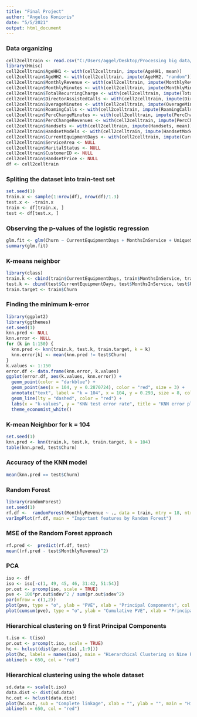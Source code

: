 ---
title: "Final Project"
author: "Angelos Konioris"
date: "5/5/2021"
output: html_document
---

### Data organizing

```{r, include = TRUE, message = FALSE, warning = FALSE}
cell2celltrain <- read.csv("C:/Users/aggel/Desktop/Processing big data/final project/cell2celltrain.csv", sep = ";", stringsAsFactors = TRUE)
library(Hmisc)
cell2celltrain$AgeHH1 <- with(cell2celltrain, impute(AgeHH1, mean))
cell2celltrain$AgeHH2 <- with(cell2celltrain, impute(AgeHH2, "random"))
cell2celltrain$MonthlyRevenue <- with(cell2celltrain, impute(MonthlyRevenue, mean))
cell2celltrain$MonthlyMinutes <- with(cell2celltrain, impute(MonthlyMinutes, mean))
cell2celltrain$TotalRecurringCharge <- with(cell2celltrain, impute(TotalRecurringCharge, mean))
cell2celltrain$DirectorAssistedCalls <- with(cell2celltrain, impute(DirectorAssistedCalls, median))
cell2celltrain$OverageMinutes <- with(cell2celltrain, impute(OverageMinutes, median))
cell2celltrain$RoamingCalls <- with(cell2celltrain, impute(RoamingCalls, median))
cell2celltrain$PercChangeMinutes <- with(cell2celltrain, impute(PercChangeMinutes, "random"))
cell2celltrain$PercChangeRevenues <- with(cell2celltrain, impute(PercChangeRevenues, "random"))
cell2celltrain$Handsets <- with(cell2celltrain, impute(Handsets, mean))
cell2celltrain$HandsetModels <- with(cell2celltrain, impute(HandsetModels, mean))
cell2celltrain$CurrentEquipmentDays <- with(cell2celltrain, impute(CurrentEquipmentDays, mean))
cell2celltrain$ServiceArea <- NULL
cell2celltrain$MaritalStatus <- NULL
cell2celltrain$CustomerID <- NULL
cell2celltrain$HandsetPrice <- NULL
df <- cell2celltrain
```

### Spliting the dataset into train-test set

```{r,include = TRUE}
set.seed(1)
train.x <- sample(1:nrow(df), nrow(df)/1.3)
test.x <- -train.x
train <- df[train.x, ]
test <- df[test.x, ]
```

### Observing the p-values of the logistic regression

```{r, include = TRUE}
glm.fit <- glm(Churn ~ CurrentEquipmentDays + MonthsInService + UniqueSubs + HandsetRefurbished, data = train, family = binomial)
summary(glm.fit)
```

### K-means neighbor

```{r,include = TRUE, message = FALSE, warning = FALSE}
library(class)
train.k <- cbind(train$CurrentEquipmentDays, train$MonthsInService, train$UniqueSubs, train$HandsetRefurbished)
test.k <- cbind(test$CurrentEquipmentDays, test$MonthsInService, test$UniqueSubs, test$HandsetRefurbished)
train.target <- train$Churn
```

### Finding the minimum k-error

```{r,include = TRUE, message = FALSE, warning = FALSE}
library(ggplot2)
library(ggthemes)
set.seed(1)
knn.pred <- NULL
knn.error <- NULL
for (k in 1:150) {
  knn.pred <- knn(train.k, test.k, train.target, k = k)
  knn.error[k] <- mean(knn.pred != test$Churn)
}
k.values <- 1:150
error.df <- data.frame(knn.error, k.values)
ggplot(error.df, aes(k.values, knn.error)) +
  geom_point(color = "darkblue") +
  geom_point(aes(x = 104, y = 0.2870724), color = "red", size = 3) + 
  annotate("text", label = "k = 104", x = 104, y = 0.293, size = 8, color = "red") +
  geom_line(lty = "dashed", color = "red") +
  labs(x = "k-values", y = "KNN test error rate", title = "KNN error plot") +
  theme_economist_white()
```

### K-mean Neighbor for k = 104

```{r,include = TRUE}
set.seed(1)
knn.pred <- knn(train.k, test.k, train.target, k = 104)
table(knn.pred, test$Churn)
```

### Accuracy of the KNN model

```{r, include = TRUE}
mean(knn.pred == test$Churn)
```

### Random Forest 

```{r, include = TRUE, message = FALSE, warning = FALSE}
library(randomForest)
set.seed(1)
rf.df <-  randomForest(MonthlyRevenue ~ ., data = train, mtry = 18, ntree = 500, importance = TRUE)
varImpPlot(rf.df, main = "Important features by Random Forest")
```

### MSE of the Random Forest approach

```{r, include = TRUE}
rf.pred <-  predict(rf.df, test)
mean((rf.pred - test$MonthlyRevenue)^2)
```

### PCA

```{r,include = TRUE}
iso <- df
iso <- iso[-c(1, 49, 45, 46, 31:42, 51:54)]
pr.out <- prcomp(iso, scale = TRUE)
pve <- 100*pr.out$sdev^2 / sum(pr.out$sdev^2)
par(mfrow = c(1,2))
plot(pve, type = "o", ylab = "PVE", xlab = "Principal Components", col = "darkblue")
plot(cumsum(pve), type = "o", ylab = "Cumulative PVE", xlab = "Principal Components", col = "red")
```

### Hierarchical clustering on 9 first Principal Components

```{r, include=TRUE}
t.iso <- t(iso)
pr.out <- prcomp(t.iso, scale = TRUE)
hc <- hclust(dist(pr.out$x[ ,1:9]))
plot(hc, labels = names(iso), main = "Hierarchical Clustering on Nine Principal Components", xlab = "", ylab = "", sub = "Complete linkage")
abline(h = 650, col = "red")
```

### Hierarchical clustering using the whole dataset

```{r, include = TRUE}
sd.data <- scale(t.iso)
data.dist <- dist(sd.data)
hc.out <- hclust(data.dist)
plot(hc.out, sub = "Complete linkage", xlab = "", ylab = "", main = "Hierarchical Clustering to the whole dataset")
abline(h = 650, col = "red")
```
